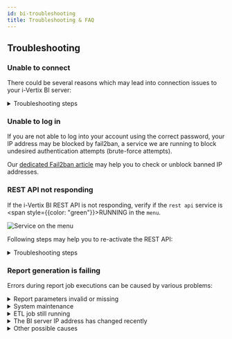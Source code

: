 ```yaml
---
id: bi-troubleshooting
title: Troubleshooting & FAQ
---
```



## Troubleshooting

### Unable to connect

There could be several reasons which may lead into connection issues to your i-Vertix BI server:

<details>
<summary>Troubleshooting steps</summary>

1. Make sure the virtual machine is running
2. Make sure your firewall is not blocking requests to the server
3. Verify the current ip address and dns settings configured on the server (visible on the `menu`)
4. Check the system logs to find any problematic logs regarding connection
5. Verify if SSH is running (`systemctl status sshd`) - start/restart the ssh daemon with `systemctl restart sshd`
6. Restart the server (`menu` option `2) Reboot i-Vertix BI`)

</details>

### Unable to log in

If you are not able to log into your account using the correct password, your IP address may be blocked by fail2ban, a service we are running to block undesired authentication attempts (brute-force attempts).

Our [dedicated Fail2ban article](../installation/security-aspects/fail2ban) may help you to check or unblock banned IP addresses.

### REST API not responding

If the i-Vertix BI REST API is not responding, verify if the `rest api` service is <span style={{color: "green"}}>RUNNING</span> in the `menu`.

![Service on the menu](../assets/bi/menu_services.png)

Following steps may help you to re-activate the REST API:

<details>
<summary>Troubleshooting steps</summary>

1. Restart the REST API service from the `menu` by entering option `4) Restart i-Vertix BI services` and option `1) rest api`
2. Check the API logs from the `menu` by entering option `7) Logs` and option `2) i-VERTIX BI rest api`
    1. Make sure your the backend server is starting on **Port 3000** using **HTTPS**
        - if the server was not started on port 3000, set the port to `3000` in file `/usr/share/ivertix-bi/backend/.env`
        - if the server was not started using HTTPS, the local SSL certificate was probably not found.
        The local certificate named `bi-backend.crt` should be located in `/etc/pki/tls/certs`.
        If the certificate does not exist you can re-run the setup program from the `menu` by entering option `9) Setup i-Vertix BI services`.
        A new certificate should be generated.
    2. Check for other errors in the log - if any errors are display in the api log, please contact our [Support team](mailto:support@i-vertix.com) and
    provide all relevant information including the complete log file located in `/var/log/ivertix-bi/backend/ivertix-bi-backend.log`.

</details>

### Report generation is failing

Errors during report job executions can be caused by various problems:

<details>
<summary>Report parameters invalid or missing</summary>

It is possible that some newly added required report parameters are missing after an update of the used report template was performed in the `Report Store`.

:::tip[Solution]

Edit the failing report job and insert the newly added required report parameters to get your job up and running again

:::

</details>

<details>
<summary>System maintenance</summary>

Report jobs are suspended during a system maintenance. You can verify the current maintenance status under `Administration -> i-Vertix -> Business Intelligence` on the `Maintenance` tab.

<details>
<summary><ImageCounter>1</ImageCounter> Maintenance status</summary>

![Maintenance](../assets/bi/settings_maintenance.png)

</details>

A red power icon indicates that the maintenance is *not activated*, a green icon indicates that the maintenance mode is *activated*.

:::warning

Please beware that **deactivating** the maintenance status during an actual system update can lead to **inconsistent** or **suddendly aborted report job executions**
as well as a **severe data warehouse inconsistency**.

:::

:::tip[Solution]

*Deactivate* the system maintenance by clicking the green power button **after the system is no longer under maintenance. 

:::

</details>

<details>
<summary>ETL job still running</summary>

It is also possible that the daily etl sync-job is still running. You can verify the current etl job status under
`Administration -> i-Vertix -> Business Intelligence` on the `Maintenance` tab.

<details>
<summary><ImageCounter>2</ImageCounter> ETL Job Running & <ImageCounter>6</ImageCounter> ETL Job History</summary>

![Maintenance](../assets/bi/settings_maintenance.png)

</details>

If the ETL job is still running, you should also see a new, currently loading entry in the *ETL Job History* <ImageCounter>6</ImageCounter>,
indicating when the ETL job was started and how many days are synced.

:::note

Syncing one day of data takes approximately ~10-40 minutes. The execution time highly depends on the size of the
monitoring system and the hardware resources of the i-Vertix BI server.

:::

If the ETL job is taking longer as expected (*\<amount of days synced\>* \* 30 (\*estimated minutes for one day\*)) you should check the ETL log files on the i-Vertix BI server. 
You can open them from the `menu` when entering option `7) Logs` and option `4) i-VERTIX BI ETL (latest)`.

If you are encountering any errors in the log, please consider contacting our [Support team](mailto:support@i-vertix.com)
and provide all relevant information including the log files located in `/var/log/ivertix-bi/etl/`.

</details>

<details>
<summary>The BI server IP address has changed recently</summary>

If the i-Vertix BI server address has changed recently it is necessary to set the new IP address also in the monitoring module settings.
After the ip address was updated on the settings, it is also required to re-create the database connection profile to ensure that the daily
ETL job is able to sync data from the monitoring server to the data warehouse on the i-Vertix BI system.

You can find more information in our dedicated [Connection-Settings](./bi-settings#-re-create-connection-profile) documentation.

</details>

<details>
<summary>Other possible causes</summary>

If you expect reports to be generated by a scheduled job, but no reports were generated and you can find **no history item**
in the report history for the report, following problems could have occurred:

1. The i-Vertix BI API is not responding (indicated by errors containing `i-Vertix BI API: Idle timeout reached`)
2. The gorgone service is encountering a problem
3. The monitoring license is no longer valid
4. There is no space left on the i-Vertix BI server
5. The i-Vertix BI server's database is encountering a problem
6. The i-Vertix BI report engine is not running

:::note

Most of the above problems can be verified by checking the monitored services in your monitoring system.

:::

:::tip[Solution]

The following solutions can be applied to the above mentioned problems:

1. [Troubleshoot the i-Vertix BI API](./bi-troubleshooting#rest-api-not-responding)
2. Restart the gorgone service on the monitoring central server with `systemctl restart gorgoned`
3. Contact our [Sales Team](mailto:sales@i-vertix.com)
4. Allocate and mount more disk space to the i-Vertix BI server
5. Try to restart the mariadb service on the i-Vertix BI server by entering option `4) Restart i-Vertix BI services` and option `4) mariadb` from the `menu`.
If the problem still persists after the restart, consider contacting our [Support team](mailto:support@i-vertix.com) with all relevant information
6. Try to restart the report engine service on the i-Vertix BI server by entering option `4) Restart i-Vertix BI services` and option `4) report engine` from the `menu`.
If the problem still persists after the restart, consider contacting our [Support team](mailto:support@i-vertix.com) with all relevant information including the
log files located in `/var/log/ivertix-bi/report-engine/engine/`

:::

</details>
